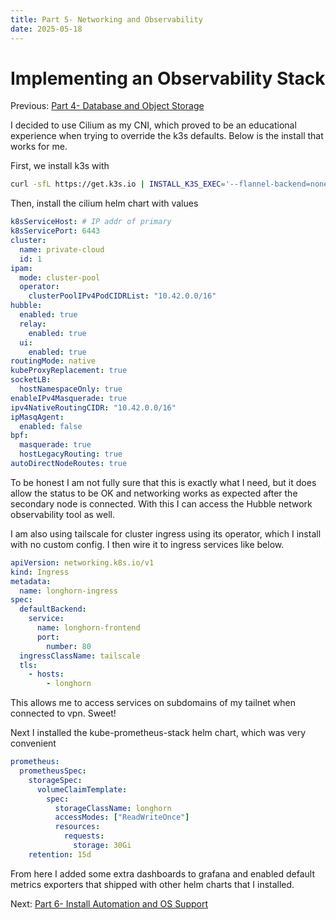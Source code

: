 ```yaml
---
title: Part 5- Networking and Observability
date: 2025-05-18
---
```

# Implementing an Observability Stack

Previous: [Part 4- Database and Object Storage](/blog/post/homelab/persistence)

I decided to use Cilium as my CNI, which proved to be an educational 
experience when trying to override the k3s defaults.  Below is the install 
that works for me.

First, we install k3s with 
```bash
curl -sfL https://get.k3s.io | INSTALL_K3S_EXEC='--flannel-backend=none --disable-network-policy --disable-kube-proxy' sh -
```

Then, install the cilium helm chart with values

```yaml title="ansible/roles/kubernetes_apps_deploy/main.yml"
k8sServiceHost: # IP addr of primary
k8sServicePort: 6443
cluster:
  name: private-cloud
  id: 1
ipam:
  mode: cluster-pool
  operator:
    clusterPoolIPv4PodCIDRList: "10.42.0.0/16"
hubble:
  enabled: true
  relay:
    enabled: true
  ui:
    enabled: true
routingMode: native
kubeProxyReplacement: true
socketLB:
  hostNamespaceOnly: true
enableIPv4Masquerade: true
ipv4NativeRoutingCIDR: "10.42.0.0/16"
ipMasqAgent:
  enabled: false
bpf:
  masquerade: true
  hostLegacyRouting: true
autoDirectNodeRoutes: true
```

To be honest I am not fully sure that this is exactly what I need, 
but it does allow the status to be OK and networking works as expected after the 
secondary node is connected.  With this I can access the Hubble network observability 
tool as well.

I am also using tailscale for cluster ingress using its operator, which I install with 
no custom config.  I then wire it to ingress services like below.

```yaml title="apps/longhorn/ingress.yaml"
apiVersion: networking.k8s.io/v1
kind: Ingress
metadata:
  name: longhorn-ingress
spec:
  defaultBackend:
    service:
      name: longhorn-frontend
      port:
        number: 80
  ingressClassName: tailscale
  tls:
    - hosts:
        - longhorn
```

This allows me to access services on subdomains of my tailnet when connected to 
vpn. Sweet!

Next I installed the kube-prometheus-stack helm chart, which was very 
convenient 

```yaml title="argocd-apps/kube-prometheus.yaml"
prometheus:
  prometheusSpec:
    storageSpec:
      volumeClaimTemplate:
        spec:
          storageClassName: longhorn
          accessModes: ["ReadWriteOnce"]
          resources:
            requests:
              storage: 30Gi
    retention: 15d
```

From here I added some extra dashboards to grafana and enabled default 
metrics exporters that shipped with other helm charts that I installed.

Next: [Part 6- Install Automation and OS Support](/blog/post/homelab/install)
